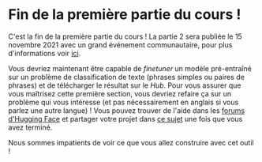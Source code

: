 # Fin de la première partie du cours !

<CourseFloatingBanner
    chapter={4}
    classNames="absolute z-10 right-0 top-0"
/>

C'est la fin de la première partie du cours ! La partie 2 sera publiée le 15 novembre 2021 avec un grand événement communautaire, pour plus d'informations voir [ici](https://huggingface.co/blog/course-launch-event).

Vous devriez maintenant être capable de *finetuner* un modèle pré-entraîné sur un problème de classification de texte (phrases simples ou paires de phrases) et de télécharger le résultat sur le *Hub*. Pour vous assurer que vous maîtrisez cette première section, vous devriez refaire ça sur un problème qui vous intéresse (et pas nécessairement en anglais si vous parlez une autre langue) ! Vous pouvez trouver de l'aide dans les [forums d'Hugging Face](https://discuss.huggingface.co/) et partager votre projet dans [ce sujet](https://discuss.huggingface.co/t/share-your-projects/6803) une fois que vous avez terminé.

Nous sommes impatients de voir ce que vous allez construire avec cet outil !